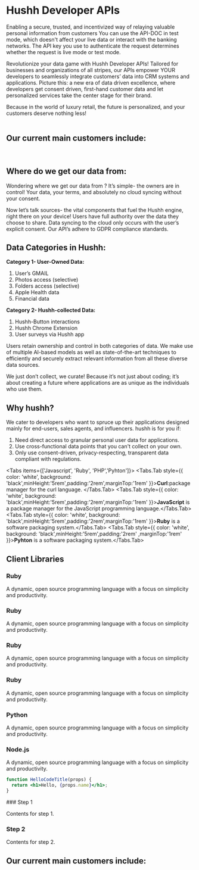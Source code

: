 

# Hushh Developer APIs
Enabling a secure, trusted, and incentivized way of relaying valuable personal information from customers
You can use the API-DOC in test mode, which doesn't affect your live data or interact with the banking networks. The API key you use to authenticate the request determines whether the request is live mode or test mode.

Revolutionize your data game with Hushh Developer APIs!  Tailored for businesses and organizations of all stripes, our APIs empower YOUR developers to seamlessly integrate customers’ data into CRM systems and applications. Picture this: a new era of data driven excellence, where developers get consent driven, first-hand customer data and let personalized services take the center stage for their brand.

Because in the world of luxury retail, the future is personalized, and your customers deserve nothing less!
<br/>
<br/>

## Our current main customers include: 
<br/>
<ApiContent/>

## Where do we get our data from:

Wondering where we get our data from ? It’s simple- the owners are in control! Your data, your terms, and absolutely no cloud syncing without your consent.

Now let’s talk sources- the vital components that fuel the Hushh engine, right there on your device! 
Users have full authority over the data they choose to share. Data syncing to the cloud only occurs with the user’s explicit consent. Our API’s adhere to GDPR compliance standards. 

## Data Categories in Hushh:

**Category 1- User-Owned Data:**
1. User’s GMAIL 
2. Photos access (selective)
3. Folders access (selective)
4. Apple Health data
5. Financial data

**Category 2- Hushh-collected Data:**
1. Hushh-Button interactions
2. Hushh Chrome Extension
3. User surveys via Hushh app

Users retain ownership and control in both categories of data. We make use of multiple AI-based models as well as state-of-the-art techniques to efficiently and securely extract relevant information from all these diverse data sources.

We just don’t collect, we curate! Because it’s not just about coding; it’s about creating a future where applications are as unique as the individuals who use them.

## Why hushh?

We cater to developers who want to spruce up their applications designed mainly for end-users, sales agents, and influencers. hushh is for you if:

1. Need direct access to granular personal user data for applications.
2. Use cross-functional data points that you can't collect on your own.
3. Only use consent-driven, privacy-respecting, transparent data compliant with regulations.

 
<Tabs items={['Javascript', 'Ruby', 'PHP','Pyhton']}>
  <Tabs.Tab style={{ color: 'white', background: 'black',minHeight:'5rem',padding:'2rem',marginTop:'1rem' }}>**Curl**:package manager for the curl language. </Tabs.Tab>
  <Tabs.Tab style={{ color: 'white', background: 'black',minHeight:'5rem',padding:'2rem',marginTop:'1rem'  }}>**JavaScript** is a package manager for the JavaScript programming language.</Tabs.Tab>
  <Tabs.Tab style={{ color: 'white', background: 'black',minHeight:'5rem',padding:'2rem',marginTop:'1rem'  }}>**Ruby** is a software packaging system.</Tabs.Tab>
  <Tabs.Tab style={{ color: 'white', background: 'black',minHeight:'5rem',padding:'2rem' ,marginTop:'1rem'  }}>**Pyhton** is a software packaging system.</Tabs.Tab>
</Tabs>



## Client Libraries
<div className="grid grid-cols-1 md:grid-cols-3 gap-4 mb-6 mt-10">
  <div className="rounded-lg border text-card-foreground shadow-sm bg-gray-100">
    <div className="flex flex-col space-y-1.5 p-6">
      <h3 className="whitespace-nowrap text-2xl font-semibold leading-none tracking-tight">Ruby</h3>
    </div>
    <div className="p-6">
        A dynamic, open source programming language with a focus on simplicity and productivity.
    </div>
  </div>
  <div className="rounded-lg border text-card-foreground shadow-sm bg-gray-100">
    <div className="flex flex-col space-y-1.5 p-6">
      <h3 className="whitespace-nowrap text-2xl font-semibold leading-none tracking-tight">Ruby</h3>
    </div>
    <div className="p-6">
        A dynamic, open source programming language with a focus on simplicity and productivity.
    </div>
  </div>
  <div className="rounded-lg border text-card-foreground shadow-sm bg-gray-100">
    <div className="flex flex-col space-y-1.5 p-6">
      <h3 className="whitespace-nowrap text-2xl font-semibold leading-none tracking-tight">Ruby</h3>
    </div>
    <div className="p-6">
        A dynamic, open source programming language with a focus on simplicity and productivity.
    </div>
  </div>
  <div className="rounded-lg border text-card-foreground shadow-sm bg-gray-100">
    <div className="flex flex-col space-y-1.5 p-6">
      <h3 className="whitespace-nowrap text-2xl font-semibold leading-none tracking-tight">Ruby</h3>
    </div>
    <div className="p-6">
        A dynamic, open source programming language with a focus on simplicity and productivity.
    </div>
  </div>
  <div className="rounded-lg border text-card-foreground shadow-sm bg-gray-100">
    <div className="flex flex-col space-y-1.5 p-6">
      <h3 className="whitespace-nowrap text-2xl font-semibold leading-none tracking-tight">Python</h3>
    </div>
    <div className="p-6">
        A dynamic, open source programming language with a focus on simplicity and productivity.
    </div>
  </div>

  <div className="rounded-lg border text-card-foreground shadow-sm bg-gray-100">
    <div className="flex flex-col space-y-1.5 p-6">
      <h3 className="whitespace-nowrap text-2xl font-semibold leading-none tracking-tight">Node.js</h3>
    </div>
    <div className="p-6">
        A dynamic, open source programming language with a focus on simplicity and productivity.
    </div>
  </div>
</div> 


```jsx                                                  
function HelloCodeTitle(props) {
  return <h1>Hello, {props.name}</h1>;
}
```
 
<Steps>
### Step 1
 
Contents for step 1.
 
### Step 2
 
Contents for step 2.
</Steps>





## Our current main customers include: 



